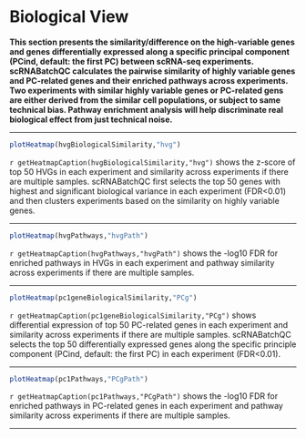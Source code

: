 # Biological View

**This section presents the similarity/difference on the high-variable genes and genes differentially expressed along a specific principal component (PCind, default: the first PC) between scRNA-seq experiments. scRNABatchQC calculates the pairwise similarity of highly variable genes and PC-related genes and their enriched pathways across experiments. Two experiments with similar highly variable genes or PC-related gens are either derived from the similar cell populations, or subject to same technical bias. Pathway enrichment analysis will help discriminate real biological effect from just technical noise.**

<hr>

```r
plotHeatmap(hvgBiologicalSimilarity,"hvg")
```

`r getHeatmapCaption(hvgBiologicalSimilarity,"hvg")` shows the z-score of top 50 HVGs in each experiment and similarity across experiments if there are multiple samples. scRNABatchQC first selects the top 50 genes with highest and significant biological variance in each experiment (FDR<0.01) and then clusters experiments based on the similarity on highly variable genes.

<hr>


```r
plotHeatmap(hvgPathways,"hvgPath")
```
`r getHeatmapCaption(hvgPathways,"hvgPath")` shows the -log10 FDR for enriched pathways in HVGs in each experiment and pathway similarity across experiments if there are multiple samples.


<hr>

```r
plotHeatmap(pc1geneBiologicalSimilarity,"PCg")
```

`r getHeatmapCaption(pc1geneBiologicalSimilarity,"PCg")` shows differential expression of top 50 PC-related genes in each experiment and similarity across experiments if there are multiple samples. scRNABatchQC selects the top 50 differentially expressed genes along the specific principle component (PCind, default: the first PC) in each experiment (FDR<0.01).

<hr>

```r
plotHeatmap(pc1Pathways,"PCgPath")
```
`r getHeatmapCaption(pc1Pathways,"PCgPath")` shows the -log10 FDR for enriched pathways in PC-related genes in each experiment and pathway similarity across experiments if there are multiple samples.

<hr>
